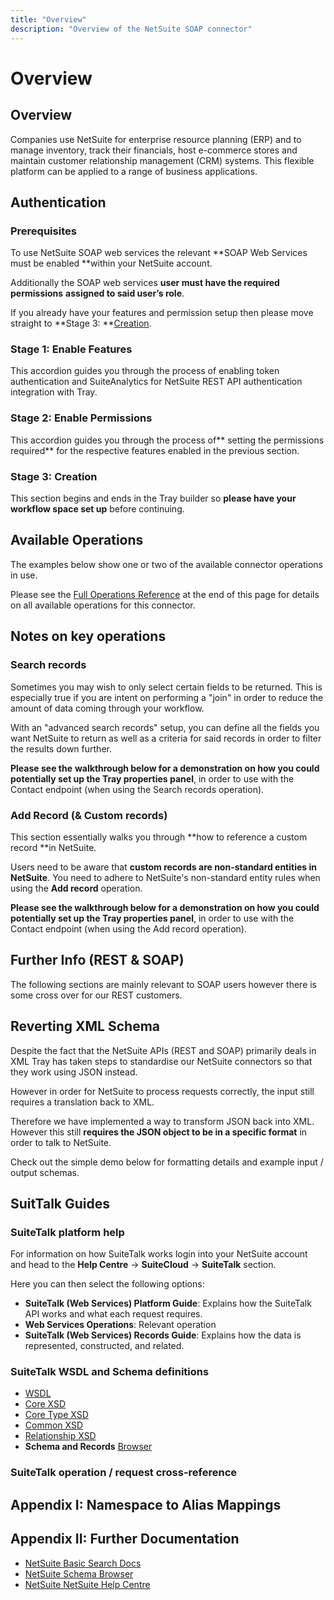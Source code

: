 ```yaml
---
title: "Overview"
description: "Overview of the NetSuite SOAP connector"
---
```


# Overview

## Overview

Companies use NetSuite for enterprise resource planning (ERP) and to manage inventory, track their financials, host e-commerce stores and maintain customer relationship management (CRM) systems. This flexible platform can be applied to a range of business applications.

## Authentication

### Prerequisites

To use NetSuite SOAP web services the relevant **SOAP Web Services must be enabled **within your NetSuite account. 

Additionally the SOAP web services **user must have the required permissions** **assigned to said user’s role**.

If you already have your features and permission setup then please move straight to **Stage 3: **[Creation](https://staging.tray.io/documentation/connectors/service/netsuite/#creation).

### Stage 1: Enable Features

This accordion guides you through the process of enabling token authentication and SuiteAnalytics for NetSuite REST API authentication integration with Tray.

### Stage 2: Enable Permissions

This accordion guides you through the process of** setting the permissions required** for the respective features enabled in the previous section.

### Stage 3: Creation

This section begins and ends in the Tray builder so **please have your workflow space set up** before continuing.

## Available Operations

The examples below show one or two of the available connector operations in use.

Please see the [Full Operations Reference](#operationsFull) at the end of this page for details on all available operations for this connector.

## Notes on key operations

### Search records

Sometimes you may wish to only select certain fields to be returned. This is especially true if you are intent on performing a "join" in order to reduce the amount of data coming through your workflow.

With an "advanced search records" setup, you can define all the fields you want NetSuite to return as well as a criteria for said records in order to filter the results down further.

**Please see the** **walkthrough below for a demonstration on how you could potentially set up the Tray properties panel**, in order to use with the Contact endpoint (when using the Search records operation).

### Add Record (& Custom records)

This section essentially walks you through **how to reference a custom record **in NetSuite.

Users need to be aware that **custom records are non-standard entities in NetSuite**. You need to adhere to NetSuite's non-standard entity rules when using the **Add record** operation.

**Please see the walkthrough below for a demonstration on how you could potentially set up the Tray properties panel**, in order to use with the Contact endpoint (when using the Add record operation).

## Further Info (REST & SOAP)

The following sections are mainly relevant to SOAP users however there is some cross over for our REST customers.  

## Reverting XML Schema

Despite the fact that the NetSuite APIs (REST and SOAP) primarily deals in XML Tray has taken steps to standardise our NetSuite connectors so that they work using JSON instead. 

However in order for NetSuite to process requests correctly, the input still requires a translation back to XML.

Therefore we have implemented a way to transform JSON back into XML. However this still **requires the JSON object to be in a specific format** in order to talk to NetSuite.

Check out the simple demo below for formatting details and example input / output schemas.

## SuitTalk Guides

### SuiteTalk platform help

For information on how SuiteTalk works login into your NetSuite account and head to the **Help Centre** -> **SuiteCloud** -> **SuiteTalk** section. 

Here you can then select the following options:

- **SuiteTalk (Web Services) Platform Guide**: Explains how the SuiteTalk API works and what each request requires.
- **Web Services Operations**: Relevant operation
- **SuiteTalk (Web Services) Records Guide**: Explains how the data is represented, constructed, and related.

### SuiteTalk WSDL and Schema definitions

- [WSDL](https://webservices.netsuite.com/wsdl/v2017_1_0/netsuite.wsdl)
- [Core XSD](https://webservices.netsuite.com/xsd/platform/v2017_1_0/core.xsd)
- [Core Type XSD](https://webservices.netsuite.com/xsd/platform/v2017_1_0/coreTypes.xsd)
- [Common XSD](https://webservices.netsuite.com/xsd/platform/v2017_1_0/common.xsd)
- [Relationship XSD](https://webservices.netsuite.com/xsd/lists/v2017_1_0/relationships.xsd)
- **Schema and Records** [Browser](http://www.netsuite.com/help/helpcenter/en_US/srbrowser/Browser2017_2/schema/record/account.html)

### SuiteTalk operation / request cross-reference

## Appendix I: Namespace to Alias Mappings

## Appendix II: Further Documentation

- [NetSuite Basic Search Docs](https://system.netsuite.com/app/help/helpcenter.nl?fid=section_N3514760.html&whence=)
- [NetSuite Schema Browser](http://www.netsuite.com/help/helpcenter/en_US/srbrowser/Browser2016_1/schema/record/account.html)
- [NetSuite NetSuite Help Centre](https://system.netsuite.com/app/help/helpcenter.nl?topic=DOC_FRONTPAGE&whence=)
